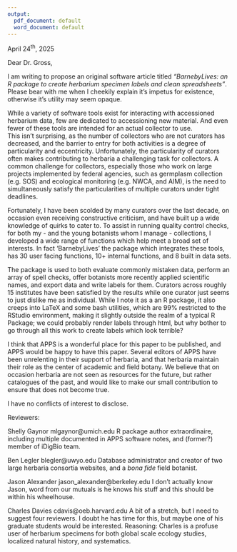 ```yaml
---
output:
  pdf_document: default
  word_document: default
---
```


\begin{flushleft}
Brianna Gross \newline
Editor in Chief \newline
Applications in Plant Sciences \newline
\end{flushleft} 

\hfill April 24^th^, 2025  

Dear Dr. Gross, 
\vspace{3em}

I am writing to propose an original software article titled *"BarnebyLives: an R package to create herbarium specimen labels and clean spreadsheets"*. 
Please bear with me when I cheekily explain it's impetus for existence, otherwise it's utility may seem opaque. 

While a variety of software tools exist for interacting with accessioned herbarium data, few are dedicated to accessioning new material. 
And even fewer of these tools are intended for an actual collector to use.  
This isn't surprising, as the number of collectors who are not curators has decreased, and the barrier to entry for both activities is a degree of particularity and eccentricity. 
Unfortunately, the particularity of curators often makes contributing to herbaria a challenging task for collectors. 
A common challenge for collectors, especially those who work on large projects implemented by federal agencies, such as germplasm collection (e.g. SOS) and ecological monitoring (e.g. NWCA, and AIM), is the need to simultaneously satisfy the particularities of multiple curators under tight deadlines.  

Fortunately, I have been scolded by many curators over the last decade, on occasion even receiving constructive criticism, and have built up a wide knowledge of quirks to cater to. 
To assist in running quality control checks, for both my - and the young botanists whom I manage - collections, I developed a wide range of functions which help meet a broad set of interests.
In fact 'BarnebyLives' the package which integrates these tools, has 30 user facing functions,  10+ internal functions, and 8 built in data sets. 

The package is used to both evaluate commonly mistaken data, perform an array of spell checks, offer botanists more recently applied scientific names, and export data and write labels for them. 
Curators across roughly 15 institutes have been satisfied by the results while one curator just seems to just dislike me as individual. 
While I note it as a an R package, it also creeps into LaTeX and some bash utilities, which are 99% restricted to the RStudio environment, making it slightly outside the realm of a typical R Package; we could probably render labels through html, but why bother to go through all this work to create labels which look terrible? 

I think that APPS is a wonderful place for this paper to be published, and APPS would be happy to have this paper. 
Several editors of APPS have been unrelenting in their support of herbaria, and that herbaria maintain their role as the center of academic and field botany. 
We believe that on occasion herbaria are not seen as resources for the future, but rather catalogues of the past, and would like to make our small contribution to ensure that does not become true. 

I have no conflicts of interest to disclose. 

\newpage

Reviewers: 

Shelly Gaynor mlgaynor@umich.edu 
R package author extraordinaire, including multiple documented in APPS software notes, and (former?) member of iDigBio team. 

Ben Legler blegler@uwyo.edu 
Database administrator and creator of two large herbaria consortia websites, and a *bona fide* field botanist.    

Jason Alexander jason_alexander@berkeley.edu 
I don't actually know Jason, word from our mutuals is he knows his stuff and this should be within his wheelhouse. 

Charles Davies cdavis@oeb.harvard.edu 
A bit of a stretch, but I need to suggest four reviewers. 
I doubt he has time for this, but maybe one of his graduate students would be interested. 
Reasoning: Charles is a profuse user of herbarium specimens for both global scale ecology studies, localized natural history, and systematics.   
